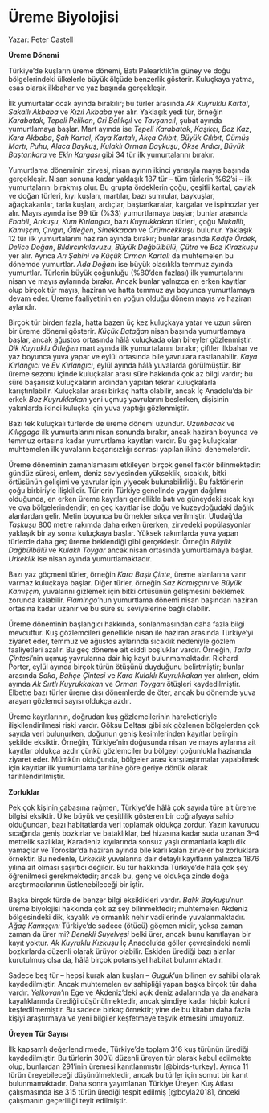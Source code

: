 # Üreme Biyolojisi {.unnumbered}

Yazar: Peter Castell

**Üreme Dönemi**

Türkiye’de kuşların üreme dönemi, Batı Palearktik’in güney ve doğu bölgelerindeki ülkelerle büyük ölçüde benzerlik gösterir. Kuluçkaya yatma, esas olarak ilkbahar ve yaz başında gerçekleşir.

İlk yumurtalar ocak ayında bırakılır; bu türler arasında *Ak Kuyruklu Kartal*, *Sakallı Akbaba* ve *Kızıl Akbaba* yer alır. Yaklaşık yedi tür, örneğin *Karabatak*, *Tepeli Pelikan*, *Gri Balıkçıl* ve *Tavşancıl*, şubat ayında yumurtlamaya başlar. Mart ayında ise *Tepeli Karabatak*, *Kaşıkçı*, *Boz Kaz*, *Kara Akbaba*, *Şah Kartal*, *Kaya Kartalı*, *Akça Cılıbıt*, *Büyük Cılıbıt*, *Gümüş Martı*, *Puhu*, *Alaca Baykuş*, *Kulaklı Orman Baykuşu*, *Ökse Ardıcı*, *Büyük Baştankara* ve *Ekin Kargası* gibi 34 tür ilk yumurtalarını bırakır.

Yumurtlama döneminin zirvesi, nisan ayının ikinci yarısıyla mayıs başında gerçekleşir. Nisan sonuna kadar yaklaşık 187 tür – tüm türlerin %62’si – ilk yumurtalarını bırakmış olur. Bu grupta ördeklerin çoğu, çeşitli kartal, çaylak ve doğan türleri, kıyı kuşları, martılar, bazı sumrular, baykuşlar, ağaçkakanlar, tarla kuşları, ardıçlar, baştankaralar, kargalar ve ispinozlar yer alır. Mayıs ayında ise 99 tür (%33) yumurtlamaya başlar; bunlar arasında *Ebabil*, *Arıkuşu*, *Kum Kırlangıcı*, bazı *Kuyrukkakan* türleri, çoğu *Mukallit*, *Kamışçın*, *Çıvgın*, *Ötleğen*, *Sinekkapan* ve *Örümcekkuşu* bulunur. Yaklaşık 12 tür ilk yumurtalarını haziran ayında bırakır; bunlar arasında *Kadife Ördek*, *Delice Doğan*, *Bıldırcınkılavuzu*, *Büyük Dağbülbülü*, *Çütre* ve *Boz Kirazkuşu* yer alır. Ayrıca *Arı Şahini* ve *Küçük Orman Kartalı* da muhtemelen bu dönemde yumurtlar. *Ada Doğanı* ise büyük olasılıkla temmuz ayında yumurtlar. Türlerin büyük çoğunluğu (%80’den fazlası) ilk yumurtalarını nisan ve mayıs aylarında bırakır. Ancak bunlar yalnızca en erken kayıtlar olup birçok tür mayıs, haziran ve hatta temmuz ayı boyunca yumurtlamaya devam eder. Üreme faaliyetinin en yoğun olduğu dönem mayıs ve haziran aylarıdır.

Birçok tür birden fazla, hatta bazen üç kez kuluçkaya yatar ve uzun süren bir üreme dönemi gösterir. *Küçük Batağan* nisan başında yumurtlamaya başlar, ancak ağustos ortasında hâlâ kuluçkada olan bireyler gözlenmiştir. *Dik Kuyruklu Ötleğen* mart ayında ilk yumurtalarını bırakır; çiftler ilkbahar ve yaz boyunca yuva yapar ve eylül ortasında bile yavrulara rastlanabilir. *Kaya Kırlangıcı* ve *Ev Kırlangıcı*, eylül ayında hâlâ yuvalarda görülmüştür. Bir üreme sezonu içinde kuluçkalar arası süre hakkında çok az bilgi vardır; bu süre başarısız kuluçkaların ardından yapılan tekrar kuluçkalarla karıştırılabilir. Kuluçkalar arası birkaç hafta olabilir, ancak İç Anadolu’da bir erkek *Boz Kuyrukkakan* yeni uçmuş yavrularını beslerken, dişisinin yakınlarda ikinci kuluçka için yuva yaptığı gözlenmiştir.

Bazı tek kuluçkalı türlerde de üreme dönemi uzundur. *Uzunbacak* ve *Kılıçgaga* ilk yumurtalarını nisan sonunda bırakır, ancak haziran boyunca ve temmuz ortasına kadar yumurtlama kayıtları vardır. Bu geç kuluçkalar muhtemelen ilk yuvaların başarısızlığı sonrası yapılan ikinci denemelerdir.

Üreme döneminin zamanlamasını etkileyen birçok genel faktör bilinmektedir: gündüz süresi, enlem, deniz seviyesinden yükseklik, sıcaklık, bitki örtüsünün gelişimi ve yavrular için yiyecek bulunabilirliği. Bu faktörlerin çoğu birbiriyle ilişkilidir. Türlerin Türkiye genelinde yaygın dağılımı olduğunda, en erken üreme kayıtları genellikle batı ve güneydeki sıcak kıyı ve ova bölgelerindendir; en geç kayıtlar ise doğu ve kuzeydoğudaki dağlık alanlardan gelir. Metin boyunca bu örnekler sıkça verilmiştir. Uludağ’da *Taşkuşu* 800 metre rakımda daha erken ürerken, zirvedeki popülasyonlar yaklaşık bir ay sonra kuluçkaya başlar. Yüksek rakımlarda yuva yapan türlerde daha geç üreme beklendiği gibi gerçekleşir. Örneğin *Büyük Dağbülbülü* ve *Kulaklı Toygar* ancak nisan ortasında yumurtlamaya başlar. *Urkeklik* ise nisan ayında yumurtlamaktadır.

Bazı yaz göçmeni türler, örneğin *Kara Başlı Çinte*, üreme alanlarına varır varmaz kuluçkaya başlar. Diğer türler, örneğin *Saz Kamışçını* ve *Büyük Kamışçın*, yuvalarını gizlemek için bitki örtüsünün gelişmesini beklemek zorunda kalabilir. *Flamingo*’nun yumurtlama dönemi nisan başından haziran ortasına kadar uzanır ve bu süre su seviyelerine bağlı olabilir.

Üreme döneminin başlangıcı hakkında, sonlanmasından daha fazla bilgi mevcuttur. Kuş gözlemcileri genellikle nisan ile haziran arasında Türkiye’yi ziyaret eder, temmuz ve ağustos aylarında sıcaklık nedeniyle gözlem faaliyetleri azalır. Bu geç döneme ait ciddi boşluklar vardır. Örneğin, *Tarla Çintesi*’nin uçmuş yavrularına dair hiç kayıt bulunmamaktadır. Richard Porter, eylül ayında birçok türün ötüşünü duyduğunu belirtmiştir; bunlar arasında *Saka*, *Bahçe Çintesi* ve *Kara Kulaklı Kuyrukkakan* yer alırken, ekim ayında *Ak Sırtlı Kuyrukkakan* ve *Orman Toygarı* ötüşleri kaydedilmiştir. Elbette bazı türler üreme dışı dönemlerde de öter, ancak bu dönemde yuva arayan gözlemci sayısı oldukça azdır.

Üreme kayıtlarının, doğrudan kuş gözlemcilerinin hareketleriyle ilişkilendirilmesi riski vardır. Göksu Deltası gibi sık gözlenen bölgelerden çok sayıda veri bulunurken, doğunun geniş kesimlerinden kayıtlar belirgin şekilde eksiktir. Örneğin, Türkiye’nin doğusunda nisan ve mayıs aylarına ait kayıtlar oldukça azdır çünkü gözlemciler bu bölgeyi çoğunlukla haziranda ziyaret eder. Mümkün olduğunda, bölgeler arası karşılaştırmalar yapabilmek için kayıtlar ilk yumurtlama tarihine göre geriye dönük olarak tarihlendirilmiştir.

**Zorluklar**

Pek çok kişinin çabasına rağmen, Türkiye’de hâlâ çok sayıda türe ait üreme bilgisi eksiktir. Ülke büyük ve çeşitlilik gösteren bir coğrafyaya sahip olduğundan, bazı habitatlarda veri toplamak oldukça zordur. Yazın kavurucu sıcağında geniş bozkırlar ve bataklıklar, bel hizasına kadar suda uzanan 3–4 metrelik sazlıklar, Karadeniz kıyılarında sonsuz yaşlı ormanlarla kaplı dik yamaçlar ve Toroslar’da haziran ayında bile karlı kalan zirveler bu zorluklara örnektir. Bu nedenle, *Urkeklik* yuvalarına dair detaylı kayıtların yalnızca 1876 yılına ait olması şaşırtıcı değildir. Bu tür hakkında Türkiye’de hâlâ çok şey öğrenilmesi gerekmektedir; ancak bu, genç ve oldukça zinde doğa araştırmacılarının üstlenebileceği bir iştir.

Başka birçok türde de benzer bilgi eksiklikleri vardır. *Balık Baykuşu*’nun üreme biyolojisi hakkında çok az şey bilinmektedir; muhtemelen Akdeniz bölgesindeki dik, kayalık ve ormanlık nehir vadilerinde yuvalanmaktadır. *Ağaç Kamışçını* Türkiye’de sadece (ötücü) göçmen midir, yoksa zaman zaman da ürer mi? *Benekli Suyelvesi* belki ürer, ancak bunu kanıtlayan bir kayıt yoktur. *Ak Kuyruklu Kızkuşu* İç Anadolu’da göller çevresindeki nemli bozkırlarda düzenli olarak ürüyor olabilir. Eskiden ürediği bazı alanlar kurutulmuş olsa da, hâlâ birçok potansiyel habitat bulunmaktadır.

Sadece beş tür – hepsi kurak alan kuşları – *Guguk*’un bilinen ev sahibi olarak kaydedilmiştir. Ancak muhtemelen ev sahipliği yapan başka birçok tür daha vardır. *Yelkovan*’ın Ege ve Akdeniz’deki açık deniz adalarında ya da anakara kayalıklarında ürediği düşünülmektedir, ancak şimdiye kadar hiçbir koloni keşfedilmemiştir. Bu sadece birkaç örnektir; yine de bu kitabın daha fazla kişiyi araştırmaya ve yeni bilgiler keşfetmeye teşvik etmesini umuyoruz.

**Üreyen Tür Sayısı**

İlk kapsamlı değerlendirmede, Türkiye’de toplam 316 kuş türünün ürediği kaydedilmiştir. Bu türlerin 300’ü düzenli üreyen tür olarak kabul edilmekte olup, bunlardan 291’inin üremesi kanıtlanmıştır [@birds-turkey]. Ayrıca 11 türün üreyebileceği düşünülmektedir, ancak bu türler için somut bir kanıt bulunmamaktadır. Daha sonra yayımlanan Türkiye Üreyen Kuş Atlası çalışmasında ise 315 türün ürediği tespit edilmiş [@boyla2018], önceki çalışmanın geçerliliği teyit edilmiştir.
